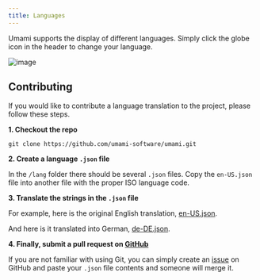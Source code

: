 ```yaml
---
title: Languages
---
```


Umami supports the display of different languages. Simply click the globe icon in the header to change your language.

![image](/images/docs/v2/languages.png)

## Contributing

If you would like to contribute a language translation to the project, please follow these steps.

**1. Checkout the repo**

```shell
git clone https://github.com/umami-software/umami.git
```

**2. Create a language `.json` file**

In the `/lang` folder there should be several `.json` files. Copy the `en-US.json` file into another file with the
proper ISO language code.

**3. Translate the strings in the `.json` file**

For example, here is the original English translation, [en-US.json](https://raw.githubusercontent.com/umami-software/umami/master/src/lang/en-US.json).

And here is it translated into German, [de-DE.json](https://raw.githubusercontent.com/umami-software/umami/master/src/lang/de-DE.json).

**4. Finally, submit a pull request on [GitHub](https://github.com/umami-software/umami)**

If you are not familiar with using Git, you can simply create an [issue](https://github.com/umami-software/umami/issues) on GitHub
and paste your `.json` file contents and someone will merge it.
